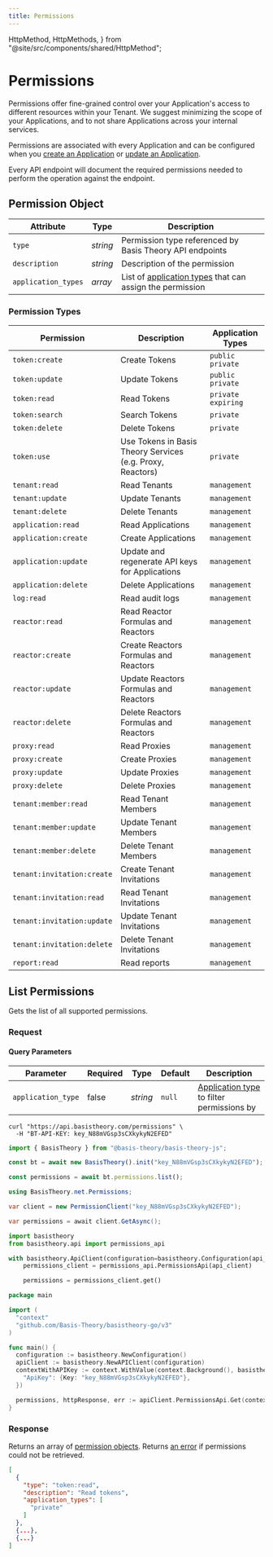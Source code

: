 ```yaml
---
title: Permissions
---
```



  HttpMethod,
  HttpMethods,
} from "@site/src/components/shared/HttpMethod";

# Permissions

Permissions offer fine-grained control over your Application's access to different resources within your Tenant.
We suggest minimizing the scope of your Applications, and to not share Applications across your internal services.

Permissions are associated with every Application and can be configured when
you [create an Application](/docs/api/applications#create-application)
or [update an Application](/docs/api/applications#update-application).

Every API endpoint will document the required permissions needed to perform the operation against the endpoint.

## Permission Object

| Attribute           | Type     | Description                                                                                          |
| ------------------- | -------- | ---------------------------------------------------------------------------------------------------- |
| `type`              | _string_ | Permission type referenced by Basis Theory API endpoints                                             |
| `description`       | _string_ | Description of the permission                                                                        |
| `application_types` | _array_  | List of [application types](/docs/api/applications#application-types) that can assign the permission |

### Permission Types

| Permission                 | Description                                                | Application Types    |
| -------------------------- | ---------------------------------------------------------- | -------------------- |
| `token:create`             | Create Tokens                                              | `public` `private`   |
| `token:update`             | Update Tokens                                              | `public` `private`   |
| `token:read`               | Read Tokens                                                | `private` `expiring` |
| `token:search`             | Search Tokens                                              | `private`            |
| `token:delete`             | Delete Tokens                                              | `private`            |
| `token:use`                | Use Tokens in Basis Theory Services (e.g. Proxy, Reactors) | `private`            |
| `tenant:read`              | Read Tenants                                               | `management`         |
| `tenant:update`            | Update Tenants                                             | `management`         |
| `tenant:delete`            | Delete Tenants                                             | `management`         |
| `application:read`         | Read Applications                                          | `management`         |
| `application:create`       | Create Applications                                        | `management`         |
| `application:update`       | Update and regenerate API keys for Applications            | `management`         |
| `application:delete`       | Delete Applications                                        | `management`         |
| `log:read`                 | Read audit logs                                            | `management`         |
| `reactor:read`             | Read Reactor Formulas and Reactors                         | `management`         |
| `reactor:create`           | Create Reactors Formulas and Reactors                      | `management`         |
| `reactor:update`           | Update Reactors Formulas and Reactors                      | `management`         |
| `reactor:delete`           | Delete Reactors Formulas and Reactors                      | `management`         |
| `proxy:read`               | Read Proxies                                               | `management`         |
| `proxy:create`             | Create Proxies                                             | `management`         |
| `proxy:update`             | Update Proxies                                             | `management`         |
| `proxy:delete`             | Delete Proxies                                             | `management`         |
| `tenant:member:read`       | Read Tenant Members                                        | `management`         |
| `tenant:member:update`     | Update Tenant Members                                      | `management`         |
| `tenant:member:delete`     | Delete Tenant Members                                      | `management`         |
| `tenant:invitation:create` | Create Tenant Invitations                                  | `management`         |
| `tenant:invitation:read`   | Read Tenant Invitations                                    | `management`         |
| `tenant:invitation:update` | Update Tenant Invitations                                  | `management`         |
| `tenant:invitation:delete` | Delete Tenant Invitations                                  | `management`         |
| `report:read`              | Read reports                                               | `management`         |

## List Permissions

Gets the list of all supported permissions.

<HttpMethod
  method={HttpMethods.GET}
  endpoint="https://api.basistheory.com/permissions"
/>

### Request

#### Query Parameters

| Parameter          | Required | Type     | Default | Description                                                                           |
| ------------------ | -------- | -------- | ------- | ------------------------------------------------------------------------------------- |
| `application_type` | false    | _string_ | `null`  | [Application type](/docs/api/applications#application-types) to filter permissions by |

<Tabs groupId="languages">
  <TabItem value="shell" label="cURL">

```shell
curl "https://api.basistheory.com/permissions" \
  -H "BT-API-KEY: key_N88mVGsp3sCXkykyN2EFED"
```

  </TabItem>
  <TabItem value="javascript" label="JavaScript">

```javascript
import { BasisTheory } from "@basis-theory/basis-theory-js";

const bt = await new BasisTheory().init("key_N88mVGsp3sCXkykyN2EFED");

const permissions = await bt.permissions.list();
```

  </TabItem>
  <TabItem value="csharp" label="C#">

```csharp
using BasisTheory.net.Permissions;

var client = new PermissionClient("key_N88mVGsp3sCXkykyN2EFED");

var permissions = await client.GetAsync();
```

  </TabItem>
  <TabItem value="python" label="Python">

```python
import basistheory
from basistheory.api import permissions_api

with basistheory.ApiClient(configuration=basistheory.Configuration(api_key="key_N88mVGsp3sCXkykyN2EFED")) as api_client:
    permissions_client = permissions_api.PermissionsApi(api_client)

    permissions = permissions_client.get()
```

  </TabItem>
  <TabItem value="go" label="Go">

```go
package main

import (
  "context"
  "github.com/Basis-Theory/basistheory-go/v3"
)

func main() {
  configuration := basistheory.NewConfiguration()
  apiClient := basistheory.NewAPIClient(configuration)
  contextWithAPIKey := context.WithValue(context.Background(), basistheory.ContextAPIKeys, map[string]basistheory.APIKey{
    "ApiKey": {Key: "key_N88mVGsp3sCXkykyN2EFED"},
  })

  permissions, httpResponse, err := apiClient.PermissionsApi.Get(contextWithAPIKey).Execute()
}
```

  </TabItem>
</Tabs>

### Response

Returns an array of [permission objects](#permission-object). Returns [an error](/docs/api/errors) if permissions
could not be retrieved.

```json
[
  {
    "type": "token:read",
    "description": "Read tokens",
    "application_types": [
      "private"
    ]
  },
  {...},
  {...}
]
```
